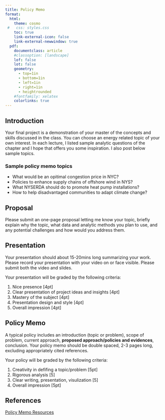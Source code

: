 ```yaml
---
title: Policy Memo
format: 
  html: 
    theme: cosmo
 #   css: styles.css
    toc: true
    link-external-icon: false
    link-external-newwindow: true
  pdf: 
    documentclass: article
    #classoption: [landscape]
    lof: false
    lot: false
    geometry:
      - top=1in
      - bottom=1in
      - left=1in
      - right=1in
      - heightrounded
    #fontfamily: xelatex
    colorlinks: true
---
```


## Introduction

Your final project is a demonstration of your master of the concepts and skills discussed in the class. You can choose an energy related topic of your own interest. In each lecture, I listed sample analytic questions of the chapter and I hope that offers you some inspiration. I also post below sample topics.

### Sample policy memo topics

- What would be an opitimal congestion price in NYC?
- Policies to enhance supply chains of offshore wind in NYS?
- What NYSERDA should do to promote heat pump installations?
- How to help disadvantaged communities to adapt climate change?


## Proposal

Please submit an one-page proposal letting me know your topic, briefly explain why the topic, what data and analytic methods you plan to use, and any potential challenges and how would you address them.


## Presentation

Your presentation should about 15-20mins long summarizing your work. Please record your presentation with your video on or face visible. Please submit both the video and slides.

Your presentation will be graded by the following criteria:

1. Nice presence [4pt]
2. Clear presentation of project ideas and insights [4pt]
3. Mastery of the subject [4pt]
4. Presentation design and style [4pt]
5. Overall impression [4pt]


## Policy Memo

A typical policy includes an introduction (topic or problem), scope of problem, current approach, **proposed approach/policies and evidences**, conclusion. Your policy memo should be double spaced, 2-3 pages long, excluding appropriately cited references. 

Your policy will be graded by the following criteria:

1. Creativity in defifing a topic/problem [5pt]
2. Rigorous analysis [5]
3. Clear writing, presentation, visulization [5]
4. Overall impression [5pt]

## References

[Policy Memo Resources](https://policymemos.hks.harvard.edu/home)
